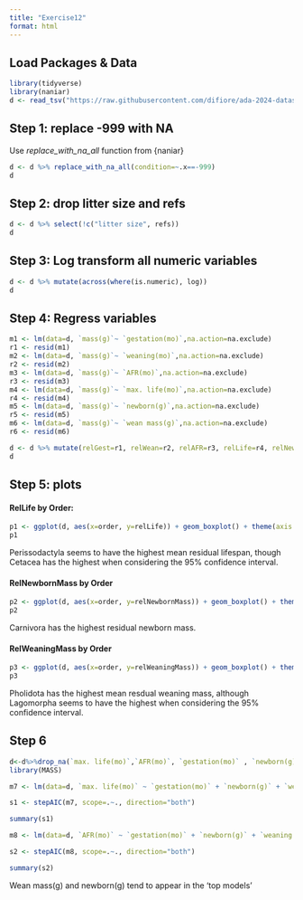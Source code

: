 ```yaml
---
title: "Exercise12"
format: html
---
```


## Load Packages & Data

```r
library(tidyverse)
library(naniar)
d <- read_tsv("https://raw.githubusercontent.com/difiore/ada-2024-datasets/main/Mammal_lifehistories_v2.txt")
```
## Step 1: replace -999 with NA

Use *replace_with_na_all* function from {naniar}
```r
d <- d %>% replace_with_na_all(condition=~.x==-999)
d
```

## Step 2: drop litter size and refs
```r
d <- d %>% select(!c("litter size", refs))
d
```

## Step 3: Log transform all numeric variables

```r
d <- d %>% mutate(across(where(is.numeric), log))
d
```

## Step 4: Regress variables

```r
m1 <- lm(data=d, `mass(g)`~ `gestation(mo)`,na.action=na.exclude)
r1 <- resid(m1)
m2 <- lm(data=d, `mass(g)`~ `weaning(mo)`,na.action=na.exclude)
r2 <- resid(m2)
m3 <- lm(data=d, `mass(g)`~ `AFR(mo)`,na.action=na.exclude)
r3 <- resid(m3)
m4 <- lm(data=d, `mass(g)`~ `max. life(mo)`,na.action=na.exclude)
r4 <- resid(m4)
m5 <- lm(data=d, `mass(g)`~ `newborn(g)`,na.action=na.exclude)
r5 <- resid(m5)
m6 <- lm(data=d, `mass(g)`~ `wean mass(g)`,na.action=na.exclude)
r6 <- resid(m6)
```

```r
d <- d %>% mutate(relGest=r1, relWean=r2, relAFR=r3, relLife=r4, relNewbornMass=r5, relWeaningMass=r6)
d
```

## Step 5: plots
#### RelLife by Order:
```r
p1 <- ggplot(d, aes(x=order, y=relLife)) + geom_boxplot() + theme(axis.text.x = element_text(angle = 45, vjust = 1, hjust=1))
p1
```
Perissodactyla seems to have the highest mean residual lifespan, though Cetacea has the highest when considering the 95% confidence interval.

#### RelNewbornMass by Order
```r
p2 <- ggplot(d, aes(x=order, y=relNewbornMass)) + geom_boxplot() + theme(axis.text.x = element_text(angle = 45, vjust = 1, hjust=1))
p2
```
Carnivora has the highest residual newborn mass.

#### RelWeaningMass by Order
```r
p3 <- ggplot(d, aes(x=order, y=relWeaningMass)) + geom_boxplot() + theme(axis.text.x = element_text(angle = 45, vjust = 1, hjust=1))
p3
```

Pholidota has the highest mean resdual weaning mass, although Lagomorpha seems to have the highest when considering the 95% confidence interval.

## Step 6

```r
d<-d%>%drop_na(`max. life(mo)`,`AFR(mo)`, `gestation(mo)` , `newborn(g)`, `weaning(mo)`, `wean mass(g)`, `litters/year`,`mass(g)`)
library(MASS)
```

```r
m7 <- lm(data=d, `max. life(mo)` ~ `gestation(mo)` + `newborn(g)` + `weaning(mo)` + `wean mass(g)` + `litters/year` + `mass(g)`)

s1 <- stepAIC(m7, scope=.~., direction="both")
```

```r
summary(s1)
```

```r
m8 <- lm(data=d, `AFR(mo)` ~ `gestation(mo)` + `newborn(g)` + `weaning(mo)` + `wean mass(g)` + `litters/year` + `mass(g)`)

s2 <- stepAIC(m8, scope=.~., direction="both")
```

```r
summary(s2)
```

Wean mass(g) and newborn(g) tend to appear in the 'top models'